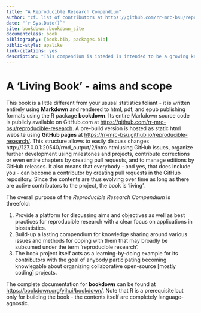 ```yaml
--- 
title: "A Reproducible Research Compendium"
author: "cf. list of contributors at https://github.com/rr-mrc-bsu/reproducible-research/graphs/contributors"
date: "`r Sys.Date()`"
site: bookdown::bookdown_site
documentclass: book
bibliography: [book.bib, packages.bib]
biblio-style: apalike
link-citations: yes
description: "This compendium is inteded is intended to be a growing knowledge base on reproducible research and by writing it collaboratively acts as learning-by-doing example on modern collaborative coding workflows and version control."
---
```






# A 'Living Book' - aims and scope


This book is a little different from your ususal statistics foliant -
it is written entirely using **Markdown** and rendered to html, pdf, and epub
publishing formats using the R package **bookdown**.
Its entire Markdown source code is publicly available on GitHub.com at
[https://github.com/rr-mrc-bsu/reproducible-research](https://github.com/rr-mrc-bsu/reproducible-research).
A pre-build version is hosted as static html website using **GitHub pages** at
[https://rr-mrc-bsu.github.io/reproducible-research/](https://rr-mrc-bsu.github.io/reproducible-research/).
This structure allows to easily discuss changes http://127.0.0.1:20540/rmd_output/2/intro.htmlusing GitHub issues, organize
further development using milestones and projects, contribute corrections or 
even entire chapters by creating pull requests, and to manage editions by
GitHub releases.
It also means that everybody - and yes, that does include you - can become a 
contributor by creating pull requests in the GitHub repository.
Since the contents are thus evolving over time as long as there are active 
contributors to the project, the book is 'living'.

The overall purpose of the *Reproducible Research Compendium* is threefold:

1. Provide a platform for discussing aims and objectives as well as best 
practices for reproducible research with a clear focus on applications in 
biostatistics.
2. Build-up a lasting compendium for knowledge sharing around various issues 
and methods for coping with them that may broadly be subsumed under the term 
'reproducible research'. 
3. The book project itself acts as a learning-by-doing example for its 
contributors with the goal of anybody participating becoming knowlegable about
organizing collaborative open-source [mostly coding] projects.

The complete documentation for **bookdown** can be found at 
[https://bookdown.org/yihui/bookdown/](https://bookdown.org/yihui/bookdown/).
Note that R is a prerequisite but only for building the book - 
the contents itself are completely language-agnostic.
